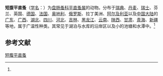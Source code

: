 {{Speciesbox
| name = 短腹平直蚤
| status = 
| status_system = 
| image = 
| genus = Pleuroxus
| species = aduncus
| authority = (Jurine, 1820)<ref name='id12396'>{{cite web| url =http://www.bioinfo.cn/db05/BjdwSpecies.php?action=view&id=12396| title =短腹平直蚤| work =《中国动物物种编目数据库》| publisher =中国科学院微生物研究所| author =中国科学院动物研究所| accessdate =2009-04-28| deadurl =yes| archiveurl =https://web.archive.org/web/20160305080417/http://www.bioinfo.cn/db05/BjdwSpecies.php?action=view&id=12396| archivedate =2016-03-05}}</ref>
}}

'''短腹平直蚤'''（[[学名|学名]]：{{lang|la|''Pleuroxus aduncus''}}）为[[盘肠蚤科|盘肠蚤科]][[平直蚤属|平直蚤属]]的动物。分布于[[瑞典|瑞典]]、[[丹麦|丹麦]]、[[瑞士|瑞士]]、芬兰、英国、[[德国|德国]]、[[法国|法国]]、[[奥地利|奥地利]]、[[俄罗斯|俄罗斯]]、拉丁美洲、[[阿尔及利亚|阿尔及利亚]]以及[[中国大陆|中国大陆]]的[[广东|广东]]、[[广西|广西]]、[[湖北|湖北]]、[[四川|四川]]、[[河北|河北]]、[[吉林|吉林]]、[[黑龙江|黑龙江]]、[[云南|云南]]、[[陕西|陕西]]、[[甘肃|甘肃]]、[[青海|青海]]、[[新疆|新疆]]等地，属于广温性种类。其常见于湖泊与水库的沿岸区以及小的池塘和水潭中。<ref name='id12396'/>

== 参考文献 ==
{{reflist}}

{{Wikispecies|Pleuroxus aduncus}}
{{Taxonbar|from=Q4543571}}

[[Category:平直蚤属|短腹平直蚤]]


{{节肢动物小作品}}